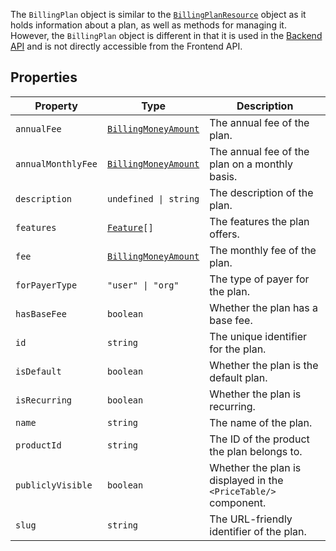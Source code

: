 The `BillingPlan` object is similar to the [`BillingPlanResource`](/docs/references/javascript/types/billing-plan-resource) object as it holds information about a plan, as well as methods for managing it. However, the `BillingPlan` object is different in that it is used in the [Backend API](/docs/reference/backend-api/tag/commerce/get/commerce/plans) and is not directly accessible from the Frontend API.

## Properties

| Property                                         | Type                                                      | Description                                                     |
| ------------------------------------------------ | --------------------------------------------------------- | --------------------------------------------------------------- |
| <a id="annualfee"></a> `annualFee`               | [`BillingMoneyAmount`](../types/billing-money-amount.mdx) | The annual fee of the plan.                                     |
| <a id="annualmonthlyfee"></a> `annualMonthlyFee` | [`BillingMoneyAmount`](../types/billing-money-amount.mdx) | The annual fee of the plan on a monthly basis.                  |
| <a id="description"></a> `description`           | <code>undefined \| string</code>                          | The description of the plan.                                    |
| <a id="features"></a> `features`                 | <code>[Feature](feature.mdx)[]</code>                     | The features the plan offers.                                   |
| <a id="fee"></a> `fee`                           | [`BillingMoneyAmount`](../types/billing-money-amount.mdx) | The monthly fee of the plan.                                    |
| <a id="forpayertype"></a> `forPayerType`         | <code>"user" \| "org"</code>                              | The type of payer for the plan.                                 |
| <a id="hasbasefee"></a> `hasBaseFee`             | `boolean`                                                 | Whether the plan has a base fee.                                |
| <a id="id"></a> `id`                             | `string`                                                  | The unique identifier for the plan.                             |
| <a id="isdefault"></a> `isDefault`               | `boolean`                                                 | Whether the plan is the default plan.                           |
| <a id="isrecurring"></a> `isRecurring`           | `boolean`                                                 | Whether the plan is recurring.                                  |
| <a id="name"></a> `name`                         | `string`                                                  | The name of the plan.                                           |
| <a id="productid"></a> `productId`               | `string`                                                  | The ID of the product the plan belongs to.                      |
| <a id="publiclyvisible"></a> `publiclyVisible`   | `boolean`                                                 | Whether the plan is displayed in the `<PriceTable/>` component. |
| <a id="slug"></a> `slug`                         | `string`                                                  | The URL-friendly identifier of the plan.                        |
